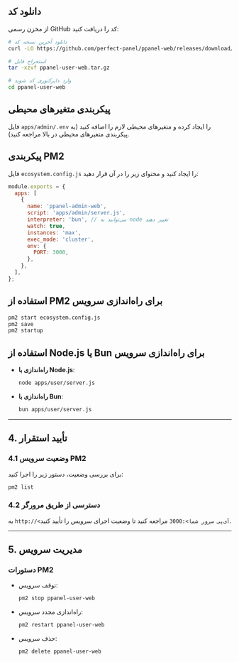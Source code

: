 ## دانلود کد

از مخزن رسمی GitHub کد را دریافت کنید:

```bash
# دانلود آخرین نسخه کد
curl -LO https://github.com/perfect-panel/ppanel-web/releases/download/v1.0.0/ppanel-admin-web.tar.gz

# استخراج فایل
tar -xzvf ppanel-user-web.tar.gz

# وارد دایرکتوری کد شوید
cd ppanel-user-web
```

## پیکربندی متغیرهای محیطی

فایل `apps/admin/.env` را ایجاد کرده و متغیرهای محیطی لازم را اضافه کنید (به پیکربندی متغیرهای محیطی در بالا مراجعه کنید).

## پیکربندی PM2

فایل `ecosystem.config.js` را ایجاد کنید و محتوای زیر را در آن قرار دهید:

```javascript
module.exports = {
  apps: [
    {
      name: 'ppanel-admin-web',
      script: 'apps/admin/server.js',
      interpreter: 'bun', // می‌توانید به node تغییر دهید
      watch: true,
      instances: 'max',
      exec_mode: 'cluster',
      env: {
        PORT: 3000,
      },
    },
  ],
};
```

## استفاده از PM2 برای راه‌اندازی سرویس

```bash
pm2 start ecosystem.config.js
pm2 save
pm2 startup
```

## استفاده از Node.js یا Bun برای راه‌اندازی سرویس

- **راه‌اندازی با Node.js**:

  ```bash
  node apps/user/server.js
  ```

- **راه‌اندازی با Bun**:

  ```bash
  bun apps/user/server.js
  ```

---

## **4. تأیید استقرار**

### **4.1 وضعیت سرویس PM2**

برای بررسی وضعیت، دستور زیر را اجرا کنید:

```bash
pm2 list
```

### **4.2 دسترسی از طریق مرورگر**

به `http://<آی‌پی سرور شما>:3000` مراجعه کنید تا وضعیت اجرای سرویس را تأیید کنید.

---

## **5. مدیریت سرویس**

### **دستورات PM2**

- توقف سرویس:

  ```bash
  pm2 stop ppanel-user-web
  ```

- راه‌اندازی مجدد سرویس:

  ```bash
  pm2 restart ppanel-user-web
  ```

- حذف سرویس:

  ```bash
  pm2 delete ppanel-user-web
  ```


<Giscus />

